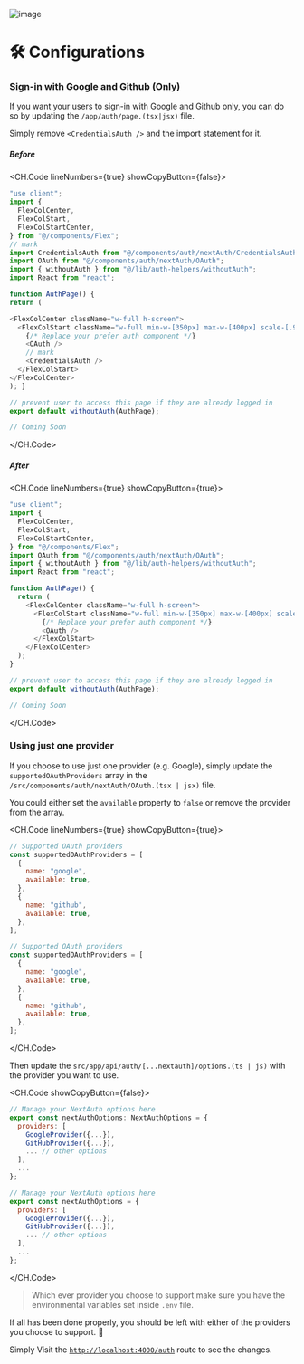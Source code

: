 ![image](/images/screenshots/v-kit-auth.png)

# 🛠 Configurations

### Sign-in with Google and Github (Only)

If you want your users to sign-in with Google and Github only, you can do so by updating the `/app/auth/page.(tsx|jsx)` file.

Simply remove `<CredentialsAuth />` and the import statement for it.

##### Before

<CH.Code lineNumbers={true} showCopyButton={false}>
```js app/auth/page.tsx focus=18,7
"use client";
import {
  FlexColCenter,
  FlexColStart,
  FlexColStartCenter,
} from "@/components/Flex";
// mark
import CredentialsAuth from "@/components/auth/nextAuth/CredentialsAuth";
import OAuth from "@/components/auth/nextAuth/OAuth";
import { withoutAuth } from "@/lib/auth-helpers/withoutAuth";
import React from "react";

function AuthPage() {
return (

<FlexColCenter className="w-full h-screen">
  <FlexColStart className="w-full min-w-[350px] max-w-[400px] scale-[.90] md:scale-[1] ">
    {/* Replace your prefer auth component */}
    <OAuth />
    // mark
    <CredentialsAuth />
  </FlexColStart>
</FlexColCenter>
); }

// prevent user to access this page if they are already logged in
export default withoutAuth(AuthPage);

````

```js app/auth/page.jsx
// Coming Soon
````

</CH.Code>

##### After

<CH.Code lineNumbers={true} showCopyButton={true}>

```js app/auth/page.tsx
"use client";
import {
  FlexColCenter,
  FlexColStart,
  FlexColStartCenter,
} from "@/components/Flex";
import OAuth from "@/components/auth/nextAuth/OAuth";
import { withoutAuth } from "@/lib/auth-helpers/withoutAuth";
import React from "react";

function AuthPage() {
  return (
    <FlexColCenter className="w-full h-screen">
      <FlexColStart className="w-full min-w-[350px] max-w-[400px] scale-[.90] md:scale-[1] ">
        {/* Replace your prefer auth component */}
        <OAuth />
      </FlexColStart>
    </FlexColCenter>
  );
}

// prevent user to access this page if they are already logged in
export default withoutAuth(AuthPage);
```

```js app/auth/page.jsx
// Coming Soon
```

</CH.Code>

### Using just one provider

If you choose to use just one provider (e.g. Google), simply update the `supportedOAuthProviders` array in the `/src/components/auth/nextAuth/OAuth.(tsx | jsx)` file.

You could either set the `available` property to `false` or remove the provider from the array.

<CH.Code lineNumbers={true} showCopyButton={true}>

```js app/components/auth/nextAuth/OAuth.tsx
// Supported OAuth providers
const supportedOAuthProviders = [
  {
    name: "google",
    available: true,
  },
  {
    name: "github",
    available: true,
  },
];
```

```js app/components/auth/nextAuth/OAuth.jsx
// Supported OAuth providers
const supportedOAuthProviders = [
  {
    name: "google",
    available: true,
  },
  {
    name: "github",
    available: true,
  },
];
```

</CH.Code>

Then update the `src/app/api/auth/[...nextauth]/options.(ts | js)` with the provider you want to use.

<CH.Code showCopyButton={false}>
```js app/api/auth/[...nextauth]/options.ts
// Manage your NextAuth options here
export const nextAuthOptions: NextAuthOptions = {
  providers: [
    GoogleProvider({...}),
    GitHubProvider({...}),
    ... // other options
  ],
  ...
};

````

```js app/api/auth/[...nextauth]/options.js
// Manage your NextAuth options here
export const nextAuthOptions = {
  providers: [
    GoogleProvider({...}),
    GitHubProvider({...}),
    ... // other options
  ],
  ...
};

````

</CH.Code>

> Which ever provider you choose to support make sure you have the environmental variables set inside `.env` file.

If all has been done properly, you should be left with either of the providers you choose to support. 🎉

Simply Visit the [`http://localhost:4000/auth`](http://localhost:4000/auth) route to see the changes.
